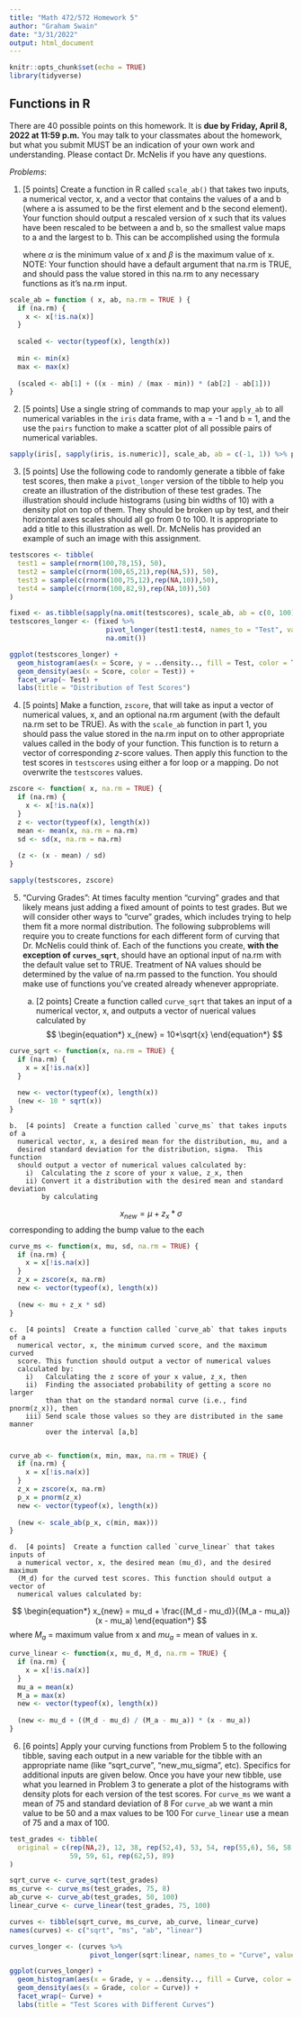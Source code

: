 ```yaml
---
title: "Math 472/572 Homework 5"
author: "Graham Swain"
date: "3/31/2022"
output: html_document
---
```


```r
knitr::opts_chunk$set(echo = TRUE)
library(tidyverse)
```

## Functions in R
There are 40 possible points on this homework.  It is **due by Friday, April 8, 
2022 at 11:59 p.m.**  You may talk to your classmates about the homework, but
what you submit MUST be an indication of your own work and understanding.
Please contact Dr. McNelis if you have any questions.

*Problems*:

1.  [5 points] Create a function in R called `scale_ab()` that takes two inputs, 
    a numerical vector, x, and a vector that contains the values of a 
    and b (where a is assumed to be the first element and b the second element).
    Your function should output a rescaled version of x such that its values 
    have been rescaled to be between a and b, so the smallest value maps to a 
    and the largest to b.  This can be accomplished using the formula
    \begin{equation*}
    x_{new} = a + \frac{x_{old} - \alpha}{\beta - \alpha} (b - a)
    \end{equation*}
    
    where $\alpha$ is the minimum value of x and $\beta$ is the maximum value
    of x.  NOTE: Your function should have a default argument that na.rm is
    TRUE, and should pass the value stored in this na.rm to any necessary
    functions as it's na.rm input.
    
```r
scale_ab = function ( x, ab, na.rm = TRUE ) {
  if (na.rm) {
    x <- x[!is.na(x)]
  }
  
  scaled <- vector(typeof(x), length(x))
  
  min <- min(x)
  max <- max(x)
  
  (scaled <- ab[1] + ((x - min) / (max - min)) * (ab[2] - ab[1]))
}
```
    
2.  [5 points] Use a single string of commands to map your `apply_ab` to all 
    numerical variables in the `iris` data frame, with a = -1 and b = 1, and 
    the use the `pairs` function to make a scatter plot of all possible pairs 
    of numerical variables.

```r
sapply(iris[, sapply(iris, is.numeric)], scale_ab, ab = c(-1, 1)) %>% pairs
```
    
3.  [5 points]  Use the following code to randomly generate a tibble of fake 
    test scores, then make a `pivot_longer` version of the tibble to help you 
    create an illustration of the distribution of these test grades.  The 
    illustration should include histograms (using bin widths of 10) with a 
    density plot on top of them.  They should be broken up by test, and their 
    horizontal axes scales should all go from 0 to 100.  It is appropriate to 
    add a title to this illustration as well.  Dr. McNelis has provided an 
    example of such an image with this assignment.
    
```r
testscores <- tibble(
  test1 = sample(rnorm(100,78,15), 50),
  test2 = sample(c(rnorm(100,65,21),rep(NA,5)), 50),
  test3 = sample(c(rnorm(100,75,12),rep(NA,10)),50),
  test4 = sample(c(rnorm(100,82,9),rep(NA,10)),50)
)

fixed <- as.tibble(sapply(na.omit(testscores), scale_ab, ab = c(0, 100)))
testscores_longer <- (fixed %>%
                        pivot_longer(test1:test4, names_to = "Test", values_to = "Score") %>% 
                        na.omit())

ggplot(testscores_longer) + 
  geom_histogram(aes(x = Score, y = ..density.., fill = Test, color = Test), binwidth = 10, alpha = .5) +
  geom_density(aes(x = Score, color = Test)) +
  facet_wrap(~ Test) +
  labs(title = "Distribution of Test Scores")
```

    
4.  [5 points]  Make a function, `zscore`, that will take as input a vector of 
    numerical values, x, and an optional na.rm argument (with the default na.rm 
    set to be TRUE).  As with the `scale_ab` function in part 1, you should pass 
    the value stored in the na.rm input on to other appropriate values called 
    in the body of your function. This function is to return a vector of 
    corresponding $z$-score values.  Then apply this function to the test
    scores in `testscores` using either a for loop or a mapping.  Do not
    overwrite the `testscores` values.
    
```r
zscore <- function( x, na.rm = TRUE) {
  if (na.rm) {
    x <- x[!is.na(x)]
  }
  z <- vector(typeof(x), length(x))
  mean <- mean(x, na.rm = na.rm)
  sd <- sd(x, na.rm = na.rm)
  
  (z <- (x - mean) / sd)
}

sapply(testscores, zscore)
```
    
    
5.  "Curving Grades":  At times faculty mention "curving" grades and that 
    likely means just adding a fixed amount of points to test grades.  But we
    will consider other ways to "curve" grades, which includes trying to 
    help them fit a more normal distribution.  The following subproblems will
    require you to create functions for each different form of curving that
    Dr. McNelis could think of.  Each of the functions you create, **with the
    exception of `curves_sqrt`**, should have
    an optional input of na.rm with the default value set to TRUE.  Treatment
    of NA values should be determined by the value of na.rm passed to the
    function.  You should make use of functions you've created already whenever
    appropriate.
    
    
    a.  [2 points]  Create a function called `curve_sqrt` that takes an input 
      of a numerical vector, x, and outputs a vector of nuerical values 
      calculated by
$$
        \begin{equation*}
        x_{new} = 10*\sqrt{x}
        \end{equation*}
$$
    
```r
curve_sqrt <- function(x, na.rm = TRUE) {
  if (na.rm) {
    x = x[!is.na(x)]
  }
  
  new <- vector(typeof(x), length(x))
  (new <- 10 * sqrt(x))
}
```
    
      
    b.  [4 points]  Create a function called `curve_ms` that takes inputs of a 
      numerical vector, x, a desired mean for the distribution, mu, and a 
      desired standard deviation for the distribution, sigma.  This function 
      should output a vector of numerical values calculated by:
        i)  Calculating the z score of your x value, z_x, then
        ii) Convert it a distribution with the desired mean and standard deviation
            by calculating 
$$
            \begin{equation*}
            x_{new} = \mu + z_x * \sigma
            \end{equation*}
$$
            corresponding to adding the bump value to the each
            
```r
curve_ms <- function(x, mu, sd, na.rm = TRUE) {
  if (na.rm) {
    x = x[!is.na(x)]
  }
  z_x = zscore(x, na.rm)
  new <- vector(typeof(x), length(x))
  
  (new <- mu + z_x * sd)
}
```

            
    c.  [4 points]  Create a function called `curve_ab` that takes inputs of a 
      numerical vector, x, the minimum curved score, and the maximum curved
      score. This function should output a vector of numerical values 
      calculated by:
        i)   Calculating the z score of your x value, z_x, then
        ii)  Finding the associated probability of getting a score no larger
             than that on the standard normal curve (i.e., find pnorm(z_x)), then
        iii) Send scale those values so they are distributed in the same manner
             over the interval [a,b]
             
```r
curve_ab <- function(x, min, max, na.rm = TRUE) {
  if (na.rm) {
    x = x[!is.na(x)]
  }
  z_x = zscore(x, na.rm)
  p_x = pnorm(z_x)
  new <- vector(typeof(x), length(x))
  
  (new <- scale_ab(p_x, c(min, max)))
}
```
             
    d.  [4 points]  Create a function called `curve_linear` that takes inputs of 
      a numerical vector, x, the desired mean (mu_d), and the desired maximum 
      (M_d) for the curved test scores. This function should output a vector of 
      numerical values calculated by:
$$
        \begin{equation*}
        x_{new} = mu_d + \frac{(M_d - mu_d)}{(M_a - mu_a)}(x - mu_a)
        \end{equation*}
$$
        where $M_a$ = maximum value from x and $mu_a$ = mean of values in x.
        
```r
curve_linear <- function(x, mu_d, M_d, na.rm = TRUE) {
  if (na.rm) {
    x = x[!is.na(x)]
  }
  mu_a = mean(x)
  M_a = max(x)
  new <- vector(typeof(x), length(x))
  
  (new <- mu_d + ((M_d - mu_d) / (M_a - mu_a)) * (x - mu_a))
}
```


6.  [6 points]  Apply your curving functions from Problem 5 to the following 
    tibble, saving each output in a new variable for the tibble with an 
    appropriate name (like "sqrt_curve", "new_mu_sigma", etc).  Specifics for 
    additional inputs are given below.  Once you have your new tibble, use what 
    you learned in Problem 3 to generate a plot of the histograms with density 
    plots for each version of the test scores.
      For `curve_ms` we want a mean of 75 and standard deviation of 8
      For `curve_ab` we want a min value to be 50 and a max values to be 100
      For `curve_linear` use a mean of 75 and a max of 100.

```r
test_grades <- tibble(
  original = c(rep(NA,2), 12, 38, rep(52,4), 53, 54, rep(55,6), 56, 58, 
               59, 59, 61, rep(62,5), 89)
)

sqrt_curve <- curve_sqrt(test_grades)
ms_curve <- curve_ms(test_grades, 75, 8)
ab_curve <- curve_ab(test_grades, 50, 100)
linear_curve <- curve_linear(test_grades, 75, 100)

curves <- tibble(sqrt_curve, ms_curve, ab_curve, linear_curve)
names(curves) <- c("sqrt", "ms", "ab", "linear")

curves_longer <- (curves %>%
                    pivot_longer(sqrt:linear, names_to = "Curve", values_to = "Grade"))

ggplot(curves_longer) + 
  geom_histogram(aes(x = Grade, y = ..density.., fill = Curve, color = Curve), binwidth = 10, alpha = .5) +
  geom_density(aes(x = Grade, color = Curve)) +
  facet_wrap(~ Curve) +
  labs(title = "Test Scores with Different Curves")
```

      